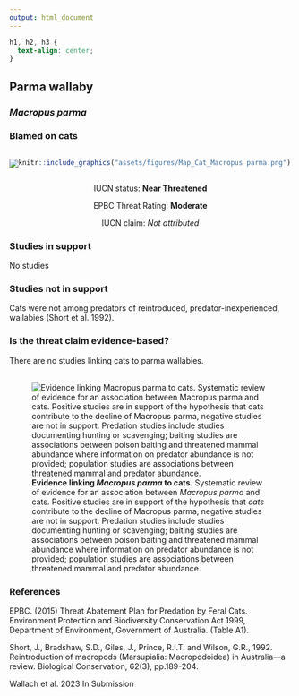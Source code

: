 ```yaml
---
output: html_document
---
```

```css
h1, h2, h3 {
  text-align: center;
}
```

## **Parma wallaby**
### *Macropus parma*
### Blamed on cats

:::: {style="display: flex;"}

[![](assets/photos/Macropus parma.png)](https://www.inaturalist.org/photos/48283622?size=original)

::: {}

:::

::: {}
  ```r
  knitr::include_graphics("assets/figures/Map_Cat_Macropus parma.png")
  ```
:::

::::
<center>
IUCN status: **Near Threatened**

EPBC Threat Rating: **Moderate**

IUCN claim: *Not attributed*

</center>

### Studies in support

No studies

### Studies not in support

Cats were not among predators of reintroduced, predator-inexperienced, wallabies (Short et al. 1992).

### Is the threat claim evidence-based?

There are no studies linking cats to parma wallabies.
<br>
<br>

![**Evidence linking *Macropus parma* to cats.** Systematic review of evidence for an association between *Macropus parma* and cats. Positive studies are in support of the hypothesis that *cats* contribute to the decline of Macropus parma, negative studies are not in support. Predation studies include studies documenting hunting or scavenging; baiting studies are associations between poison baiting and threatened mammal abundance where information on predator abundance is not provided; population studies are associations between threatened mammal and predator abundance.](assets/figures/Main_Evidence_Cat_Macropus parma.png)

### References

EPBC. (2015) Threat Abatement Plan for Predation by Feral Cats. Environment Protection and Biodiversity Conservation Act 1999, Department of Environment, Government of Australia. (Table A1).

Short, J., Bradshaw, S.D., Giles, J., Prince, R.I.T. and Wilson, G.R., 1992. Reintroduction of macropods (Marsupialia: Macropodoidea) in Australia—a review. Biological Conservation, 62(3), pp.189-204.

Wallach et al. 2023 In Submission


